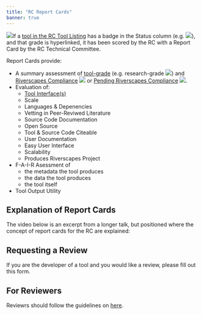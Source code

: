 ```yaml
---
title: "RC Report Cards"
banner: true
---
```


<Image float="left" src="/images/tools/reportcard_200.png" />If a [tool in the RC Tool Listing](/Tools/#riverscapes-compliant-tools) has a badge in the Status column (e.g.  <Image noWrap src="/images/tools/grade/TRL_3_32p.png" />), and that grade is hyperlinked, it has been scored by the RC with a Report Card by the RC Technical Committee. 

Report Cards provide:
- A summary assessment of [tool-grade](/Tools/discrimination.html#tool-grade) (e.g. research-grade  <Image noWrap src="/images/tools/grade/TRL_4_32p.png" />) and [Riverscapes Compliance](/Tools/#riverscapes-compliant-tools)  <Image noWrap src="/images/rc/RiverscapesCompliant_24.png" /> or [Pending Riverscapes Compliance](/Tools/#tools-pending-riverscapes-compliance) <Image noWrap src="/images/rc/RiverscapesCompliantPending_28.png" />. 
- Evaluation of:
  - [Tool Interface(s)](/Tools/discrimination.html#interface) 
  - Scale
  - Languages & Depenencies
  - Vetting in Peer-Reviwed Literature
  - Source Code Documentation
  - Open Source
  - Tool & Source Code Citeable
  - User Documentation
  - Easy User Interface
  - Scalability
  - Produces Riverscapes Project
- F-A-I-R Asessment of 
  - the metadata the tool produces
  - the data the tool produces
  - the tool itself
- Tool Output Utility




## Explanation of Report Cards

The video below is an excerpt from a longer talk, but positioned where the concept of report cards for the RC are explained:

<Youtube embedId="wcT4vSZmQa0?start=894" />

## Requesting a Review

If you are the developer of a tool and you would like a review, please fill out this form.

## For Reviewers

Reviewrs should follow the guidelines on [here](/Tools/Technical_Reference/Documentation_Standards/WebSites/ReportCards/). 
